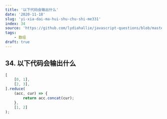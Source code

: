 ```yaml
---
title: '以下代码会输出什么'
date: '2020-11-18'
slug: 'yi-xia-dai-ma-hui-shu-chu-shi-me331'
index: 34
source: 'https://github.com/lydiahallie/javascript-questions/blob/master/zh-CN/README-zh_CN.md#38-%E8%BE%93%E5%87%BA%E6%98%AF%E4%BB%80%E4%B9%88'
tags:
    - 数组
draft: true
---
```


## 34. 以下代码会输出什么

```js:index.js
[
	[0, 1],
	[2, 3],
].reduce(
	(acc, cur) => {
		return acc.concat(cur);
	},
	[1, 2]
);
```

